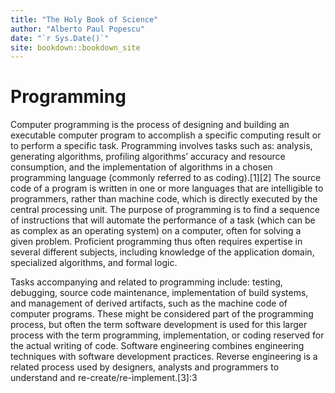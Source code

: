 ```yaml
--- 
title: "The Holy Book of Science"
author: "Alberto Paul Popescu"
date: "`r Sys.Date()`"
site: bookdown::bookdown_site
---
```


# Programming

Computer programming is the process of designing and building an executable computer program to accomplish a specific computing result or to perform a specific task. Programming involves tasks such as: analysis, generating algorithms, profiling algorithms' accuracy and resource consumption, and the implementation of algorithms in a chosen programming language (commonly referred to as coding).[1][2] The source code of a program is written in one or more languages that are intelligible to programmers, rather than machine code, which is directly executed by the central processing unit. The purpose of programming is to find a sequence of instructions that will automate the performance of a task (which can be as complex as an operating system) on a computer, often for solving a given problem. Proficient programming thus often requires expertise in several different subjects, including knowledge of the application domain, specialized algorithms, and formal logic.

Tasks accompanying and related to programming include: testing, debugging, source code maintenance, implementation of build systems, and management of derived artifacts, such as the machine code of computer programs. These might be considered part of the programming process, but often the term software development is used for this larger process with the term programming, implementation, or coding reserved for the actual writing of code. Software engineering combines engineering techniques with software development practices. Reverse engineering is a related process used by designers, analysts and programmers to understand and re-create/re-implement.[3]:3

 